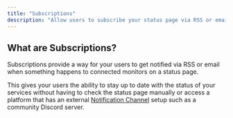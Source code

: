 ```yaml
---
title: "Subscriptions"
description: "Allow users to subscribe your status page via RSS or email."
---
```


## What are Subscriptions?

Subscriptions provide a way for your users to get notified via RSS or email when something happens to connected monitors on a status page.

This gives your users the ability to stay up to date with the status of your services without having to check the status page manually or access a platform that has an external [Notification Channel](/docs/concepts/notifications) setup
such as a community Discord server.
